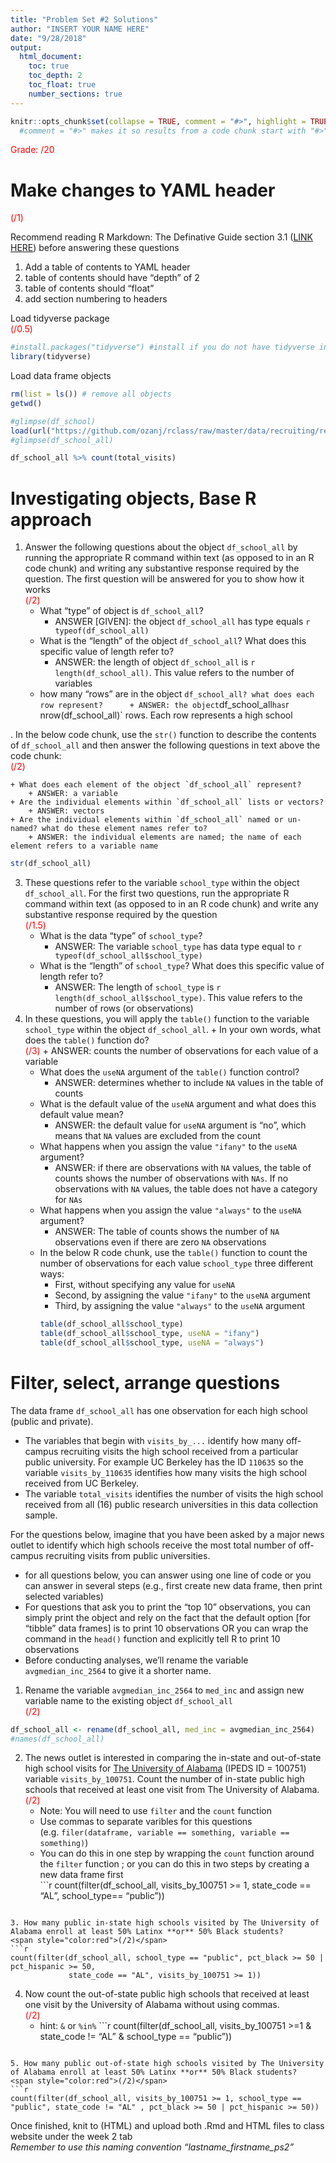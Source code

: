 ```yaml
---
title: "Problem Set #2 Solutions"
author: "INSERT YOUR NAME HERE"
date: "9/28/2018"
output: 
  html_document:
    toc: true
    toc_depth: 2
    toc_float: true
    number_sections: true
---
```


```r
knitr::opts_chunk$set(collapse = TRUE, comment = "#>", highlight = TRUE)
  #comment = "#>" makes it so results from a code chunk start with "#>"; default is "##"
```
<span style="color:red">Grade: /20</span>  

# Make changes to YAML header  
<span style="color:red">(/1)</span>

Recommend reading R Markdown: The Definative Guide section 3.1 ([LINK HERE](https://bookdown.org/yihui/rmarkdown/html-document.html)) before answering these questions

1. Add a table of contents to YAML header
1. table of contents should have "depth" of 2
1. table of contents should "float"
1. add section numbering to headers



Load tidyverse package  
<span style="color:red">(/0.5)</span>
```r
#install.packages("tidyverse") #install if you do not have tidyverse installed
library(tidyverse)
```

Load data frame objects
```r
rm(list = ls()) # remove all objects
getwd()

#glimpse(df_school)
load(url("https://github.com/ozanj/rclass/raw/master/data/recruiting/recruit_school_allvars.RData"))
#glimpse(df_school_all)

df_school_all %>% count(total_visits)
```


# Investigating objects, Base R approach

1. Answer the following questions about the object `df_school_all` by running the appropriate R command within text (as opposed to in an R code chunk) and writing any substantive response required by the question. The first question will be answered for you to show how it works  
<span style="color:red">(/2)</span>  
    + What "type" of object is `df_school_all`?
        + ANSWER [GIVEN]: the object `df_school_all` has type equals `r typeof(df_school_all)`
    + What is the "length" of the object `df_school_all`? What does this specific value of length refer to?
        + ANSWER: the length of object `df_school_all` is `r length(df_school_all)`. This value refers to the number of variables
    + how many "rows" are in the object `df_school_all? what does each row represent?
        + ANSWER: the object `df_school_all` has `r nrow(df_school_all)` rows. Each row represents a high school

\newline
2. In the below code chunk, use the `str()` function to describe the contents of `df_school_all` and then answer the following questions in text above the code chunk:  
<span style="color:red">(/2)</span>

    + What does each element of the object `df_school_all` represent? 
        + ANSWER: a variable
    + Are the individual elements within `df_school_all` lists or vectors?
        + ANSWER: vectors    
    + Are the individual elements within `df_school_all` named or un-named? what do these element names refer to?
        + ANSWER: the individual elements are named; the name of each element refers to a variable name    
```r
str(df_school_all)
```

\newline

3. These questions refer to the variable `school_type` within the object `df_school_all`. For the first two questions, run the appropriate R command within text (as opposed to in an R code chunk) and write any substantive response required by the question  
<span style="color:red">(/1.5)</span>
    + What is the data "type" of `school_type`?
        + ANSWER: The variable `school_type` has data type equal to `r typeof(df_school_all$school_type)`
    + What is the "length" of `school_type`? What does this specific value of length refer to?
        + ANSWER: The length of `school_type` is `r length(df_school_all$school_type)`. This value refers to the number of rows (or observations)
        
4. In these questions, you will apply the `table()` function to the variable `school_type` within the object `df_school_all`.      + In your own words, what does the `table()` function do?  
<span style="color:red">(/3)</span>
        + ANSWER: counts the number of observations for each value of a variable
    + What does the `useNA` argument of the `table()` function control?
        + ANSWER: determines whether to include `NA` values in the table of counts
    + What is the default value of the `useNA` argument and what does this default value mean?
        + ANSWER: the default value for `useNA` argument is "no", which means that `NA` values are excluded from the count
    + What happens when you assign the value `"ifany"` to the `useNA` argument?
        + ANSWER: if there are observations with `NA` values, the table of counts shows the number of observations with `NAs`. If no observations with `NA` values, the table does not have a category for `NAs`
    + What happens when you assign the value `"always"` to the `useNA` argument?
        + ANSWER: The table of counts shows the number of `NA` observations even if there are zero `NA` observations
    + In the below R code chunk, use the `table()` function to count the number of observations for each value `school_type` three different ways: 
        + First, without specifying any value for `useNA`
        + Second, by assigning the value `"ifany"` to the `useNA` argument
        + Third,  by assigning the value `"always"` to the `useNA` argument
```r
table(df_school_all$school_type)
table(df_school_all$school_type, useNA = "ifany")
table(df_school_all$school_type, useNA = "always")
```

# Filter, select, arrange questions

The data frame `df_school_all` has one observation for each high school (public and private). 

- The variables that begin with `visits_by_...` identify how many off-campus recruiting visits the high school received from a particular public university. For example UC Berkeley has the ID `110635` so the variable `visits_by_110635` identifies how many visits the high school received from UC Berkeley. 
- The variable `total_visits` identifies the number of visits the high school received from all (16) public research universities in this data collection sample.

For the questions below, imagine that you have been asked by a major news outlet to identify which high schools receive the most total number of off-campus recruiting visits from public universities. 

- for all questions below, you can answer using one line of code or you can answer in several steps (e.g., first create new data frame, then print selected variables)
- For questions that ask you to print the "top 10" observations, you can simply print the object and rely on the fact that the default option [for "tibble" data frames] is to print 10 observations OR you can wrap the command in the `head()` function and explicitly tell R to print 10 observations
- Before conducting analyses, we'll rename the variable `avgmedian_inc_2564` to give it a shorter name.

1. Rename the variable `avgmedian_inc_2564` to `med_inc` and assign new variable name to the existing object `df_school_all`  
<span style="color:red">(/2)</span>
```r
df_school_all <- rename(df_school_all, med_inc = avgmedian_inc_2564)
#names(df_school_all)
```


2. The news outlet is interested in comparing the in-state and out-of-state high school visits for [The University of Alabama](https://nces.ed.gov/globallocator/col_info_popup.asp?ID=100751) (IPEDS ID = 100751) variable `visits_by_100751`. Count the number of in-state public high schools that received at least one visit from The University of Alabama.  
<span style="color:red">(/2)</span>
    - Note: You will need to use `filter` and the `count` function  
    - Use commas to separate varibles for this questions (e.g. `filer(dataframe, variable == something, variable == something)`)
    - You can do this in one step by wrapping the `count` function around the `filter` function ; or you can do this in two steps by creating a new data frame first  
```r
count(filter(df_school_all, visits_by_100751 >= 1, state_code == "AL", school_type== "public"))

```

3. How many public in-state high schools visited by The University of Alabama enroll at least 50% Latinx **or** 50% Black students?  
<span style="color:red">(/2)</span>
```r
count(filter(df_school_all, school_type == "public", pct_black >= 50 | pct_hispanic >= 50,
             state_code == "AL", visits_by_100751 >= 1))
```


4. Now count the out-of-state public high schools that received at least one visit by the University of Alabama without using commas.  
<span style="color:red">(/2)</span>
    - hint: `&` or `%in%`
```r
count(filter(df_school_all, visits_by_100751 >=1 & state_code != "AL" & school_type == "public"))

```

5. How many public out-of-state high schools visited by The University of Alabama enroll at least 50% Latinx **or** 50% Black students?  
<span style="color:red">(/2)</span>
```r
count(filter(df_school_all, visits_by_100751 >= 1, school_type == "public", state_code != "AL" , pct_black >= 50 | pct_hispanic >= 50))
```


Once finished, knit to (HTML) and upload both .Rmd and HTML files to class website under the week 2 tab  
*Remember to use this naming convention "lastname_firstname_ps2"*

